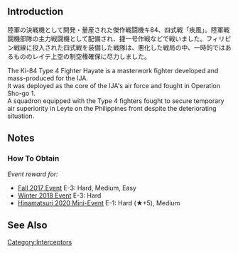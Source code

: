 {{EquipmentInfo|218}}

==Introduction==
陸軍の決戦機として開発・量産された傑作戦闘機キ84、四式戦「疾風」。陸軍戦闘機部隊の主力戦闘機として配備され、捷一号作戦などで戦いました。フィリピン戦線に投入された四式戦を装備した戦隊は、悪化した戦局の中、一時的ではあるもののレイテ上空の制空権確保に尽力しました。

The Ki-84 Type 4 Fighter Hayate is a masterwork fighter developed and mass-produced for the IJA.<br>
It was deployed as the core of the IJA's air force and fought in Operation Sho-go 1.<br>
A squadron equipped with the Type 4 fighters fought to secure temporary air superiority in Leyte on the Philippines front despite the deteriorating situation.

==Notes==
<div class="mw-collapsible"><h3>How To Obtain</h3>
<div class="mw-collapsible-content">
''Event reward for:''
* [[Fall 2017 Event]] E-3: Hard, Medium, Easy
* [[Winter 2018 Event]] E-3: Hard
* [[Hinamatsuri 2020 Mini-Event]] E-1: Hard (★+5), Medium

</div></div>

==See Also==
{{Equipmentlist}}
[[Category:Interceptors]]